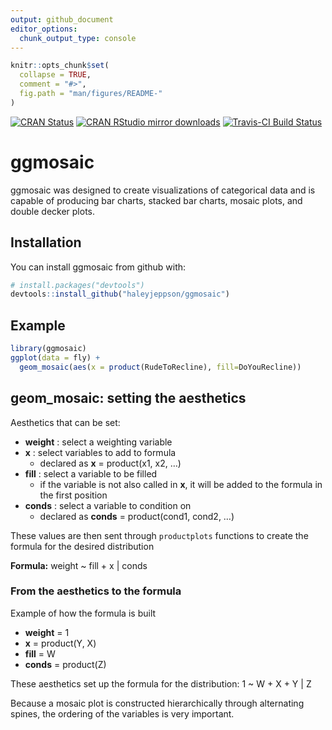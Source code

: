```yaml
---
output: github_document
editor_options: 
  chunk_output_type: console
---
```


<!-- README.md is generated from README.Rmd. Please edit that file -->

```r
knitr::opts_chunk$set(
  collapse = TRUE,
  comment = "#>",
  fig.path = "man/figures/README-"
)
```

[![CRAN Status](http://www.r-pkg.org/badges/version/ggmosaic)](https://cran.r-project.org/package=ggmosaic) [![CRAN RStudio mirror downloads](http://cranlogs.r-pkg.org/badges/ggmosaic)](http://www.r-pkg.org/pkg/ggmosaic) 
[![Travis-CI Build Status](https://travis-ci.org/haleyjeppson/ggmosaic.svg?branch=master)](https://travis-ci.org/haleyjeppson/ggmosaic)

# ggmosaic

ggmosaic was designed to create visualizations of categorical data and is capable of producing bar charts, stacked bar charts, mosaic plots, and double decker plots.

## Installation

You can install ggmosaic from github with:

```r
# install.packages("devtools")
devtools::install_github("haleyjeppson/ggmosaic")
```

## Example

```r
library(ggmosaic)
ggplot(data = fly) +
  geom_mosaic(aes(x = product(RudeToRecline), fill=DoYouRecline))
```

## geom_mosaic: setting the aesthetics

Aesthetics that can be set:

- __weight__ : select a weighting variable
- __x__ : select variables to add to formula
    - declared as __x__ = product(x1, x2, ...)
- __fill__ : select a variable to be filled 
    - if the variable is not also called in __x__, it will be added to the formula in the first position
- __conds__ : select a variable to condition on
    - declared as __conds__ = product(cond1, cond2, ...)

These values are then sent through `productplots` functions to create the formula for the desired distribution

  
 __Formula:__ weight ~ fill + x | conds 
  

### From the aesthetics to the formula

Example of how the formula is built

- __weight__ = 1
- __x__ = product(Y, X)
- __fill__ = W
- __conds__ = product(Z)
  
These aesthetics set up the formula for the distribution: 1 ~ W + X + Y | Z 

Because a mosaic plot is constructed hierarchically through alternating spines, the ordering of the variables is very important.
